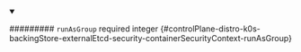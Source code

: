 
<details className="config-field" data-expandable="false" open>
<summary>

######### `runAsGroup` <span className="config-field-required" data-required="false">required</span> <span className="config-field-type">integer</span> <span className="config-field-default"></span> <span className="config-field-enum"></span> {#controlPlane-distro-k0s-backingStore-externalEtcd-security-containerSecurityContext-runAsGroup}



</summary>



</details>
